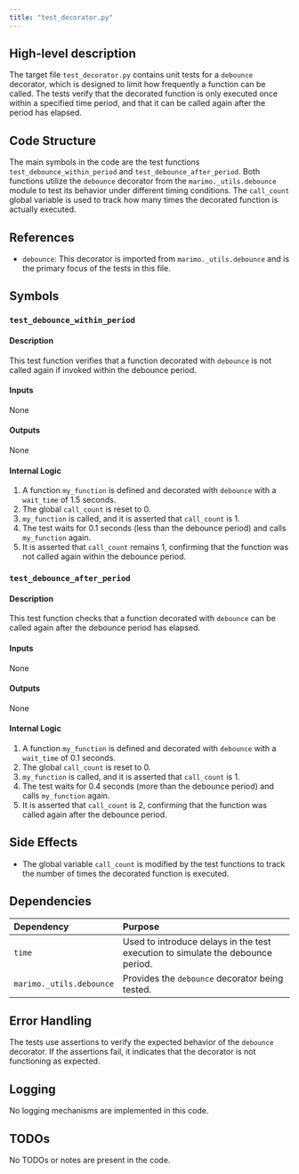 ```yaml
---
title: "test_decorator.py"
---
```


## High-level description

The target file `test_decorator.py` contains unit tests for a `debounce` decorator, which is designed to limit how frequently a function can be called. The tests verify that the decorated function is only executed once within a specified time period, and that it can be called again after the period has elapsed.

## Code Structure

The main symbols in the code are the test functions `test_debounce_within_period` and `test_debounce_after_period`. Both functions utilize the `debounce` decorator from the `marimo._utils.debounce` module to test its behavior under different timing conditions. The `call_count` global variable is used to track how many times the decorated function is actually executed.

## References

- `debounce`: This decorator is imported from `marimo._utils.debounce` and is the primary focus of the tests in this file.

## Symbols

### `test_debounce_within_period`
#### Description
This test function verifies that a function decorated with `debounce` is not called again if invoked within the debounce period.

#### Inputs
None

#### Outputs
None

#### Internal Logic
1. A function `my_function` is defined and decorated with `debounce` with a `wait_time` of 1.5 seconds.
2. The global `call_count` is reset to 0.
3. `my_function` is called, and it is asserted that `call_count` is 1.
4. The test waits for 0.1 seconds (less than the debounce period) and calls `my_function` again.
5. It is asserted that `call_count` remains 1, confirming that the function was not called again within the debounce period.

### `test_debounce_after_period`
#### Description
This test function checks that a function decorated with `debounce` can be called again after the debounce period has elapsed.

#### Inputs
None

#### Outputs
None

#### Internal Logic
1. A function `my_function` is defined and decorated with `debounce` with a `wait_time` of 0.1 seconds.
2. The global `call_count` is reset to 0.
3. `my_function` is called, and it is asserted that `call_count` is 1.
4. The test waits for 0.4 seconds (more than the debounce period) and calls `my_function` again.
5. It is asserted that `call_count` is 2, confirming that the function was called again after the debounce period.

## Side Effects

- The global variable `call_count` is modified by the test functions to track the number of times the decorated function is executed.

## Dependencies

| Dependency | Purpose |
|:-----------|:--------|
| `time` | Used to introduce delays in the test execution to simulate the debounce period. |
| `marimo._utils.debounce` | Provides the `debounce` decorator being tested. |

## Error Handling

The tests use assertions to verify the expected behavior of the `debounce` decorator. If the assertions fail, it indicates that the decorator is not functioning as expected.

## Logging

No logging mechanisms are implemented in this code.

## TODOs

No TODOs or notes are present in the code.